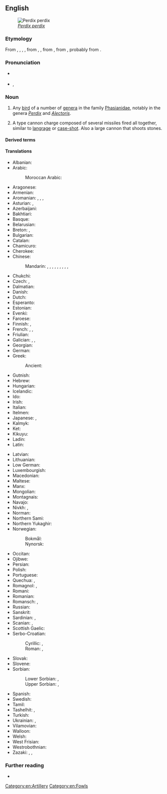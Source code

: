 {{also|Partridge}}
==English==
[[File:Perdix perdix (Marek Szczepanek).jpg|thumb|''[[Perdix perdix]]'']]

===Etymology===
From {{inh|en|enm|partrich}}, {{m|enm|partriche}}, {{m|enm|pertriche}}, {{m|enm|perdriz}}, from {{der|en|fro|perdriz}}, {{m|fro|partriz}}, from {{der|en|la|perdīx||partridge}}, from {{der|en|grc|πέρδιξ||partridge}}, probably from {{m|grc|πέρδομαι||to fart}}.

===Pronunciation===
* {{a|UK}} {{IPA|/ˈpɑːtɹɪd͡ʒ/|lang=en}}
* {{a|US}} {{enPR|pärʹtrĭj}}, {{IPA|/ˈpɑɹtɹɪd͡ʒ/|lang=en}}

===Noun===
{{en-noun|s|partridge}}

# {{lb|en|ornithology}} Any [[bird]] of a number of [[genera]] in the family [[Phasianidae]], notably in the genera ''[[Perdix]]'' and ''[[Alectoris]]''.
#: {{ux|en|On the first day of Christmas, my true love sent to me a '''partridge''' in a pear tree.}}
# {{lb|en|obsolete|military}} A type cannon charge composed of several missiles fired all together, similar to [[langrage]] or [[case-shot]]. Also a large cannon that shoots stones.

====Derived terms====
{{der3
|[[Arabian partridge]]
|[[African partridge]]
|[[bamboo partridge]]
|[[Barbary partridge]]
|[[bearded partridge]]
|[[birch partridge]]
|[[blackheaded partridge]]
|[[black wood-partridge]]
|[[Bonham's partridge]]
|[[buff-breasted partridge]]
|[[California partridge]]
|[[capoeira partridge]]
|[[chukar partridge]]
|[[common partridge]]
|[[crested partridge]]
|[[crested wood partridge]]
|[[crimson-headed partridge]]
|[[Daurian partridge]]
|[[ferruginous wood partridge]]
|[[French partridge]]
|[[Gambel's partridge]]
|[[gray partridge]], [[grey partridge]]
|[[Greek partridge]]
|[[green wood partridge]]
|[[Guiana partridge]]
|[[Hey's partridge]]
|[[hill partridge]]
|[[Himalayan partridge]]
|[[Hodgson’s partridge]]
|[[Hungarian partridge]]
|[[long-billed partridge]]
|[[Madagascar partridge]]
|[[Massena partridge]]
|[[mountain partridge]]
|[[Namaqua partridge]]
|[[night partridge]]
|[[painted partridge]]
|[[partridge berry]], [[partridge-berry]], [[partridgeberry]]
|[[partridge bird]]
|[[partridge-breast]]
|[[partridge-breasted aloe]]
|[[partridge breeder]]
|[[partridge brood]]
|[[partridge bush]]
|[[partridge cane]]
|[[partridge chick]]
|[[partridge Cochin]]
|[[partridge country]]
|[[partridge dance]]
|[[partridge dove]]
|[[partridge drive]]
|[[partridge-driving]]
|[[partridge feather]]
|[[partridge fillet]]
|[[partridge hackle]]
|[[partridge hawk]]
|[[partridge-legged clover]]
|[[partridge-like]]
|[[partridge mew]]
|[[partridge-mortar]]
|[[partridge net]]
|[[partridge pea]]
|[[partridge pie]]
|[[partridge pigeon]]
|[[partridge plum]]
|[[partridge poult]]
|[[partridger]]
|[[partridge shell]]
|[[partridge shooter]]
|[[partridge shooting]]
|[[partridge-shot]]
|[[partridge tun]]
|[[partridge-vine]]
|[[partridge wing]]
|[[partridge-wood]]
|[[partridging]]
|[[Philby's partridge]]
|[[plumed partridge]]
|[[Przevalski's partridge]]
|[[red-crowned wood partridge]]
|[[red-legged partridge]], [[redlegged partridge]]
|[[Rubeho forest partridge]]
|[[rock partridge]]
|[[sand partridge]]
|[[sanguine partridge]]
|[[sea partridge]]
|[[see-see partridge]]
|[[snow partridge]]
|[[spruce partridge]]
|[[stone partridge]]
|[[swamp partridge]]
|[[Tibetan partridge]]
|[[tree partridge]]
|[[Udzungwa forest partridge]]
|[[water partridge]]
|[[white-browed partridge]]
|[[white partridge]]
|[[wood partridge]]
|lang=en}}

====Translations====
{{trans-top|any bird of the genera ''Perdix'' or ''Alectoris''}}
* Albanian: {{t+|sq|thëllëzë}}
* Arabic: {{t|ar|حَجَل|m}}
*: Moroccan Arabic: {{t|ary|حْجل|m|tr=ḥjəl}}
* Aragonese: {{t|an|perdiz|f}}
* Armenian: {{t+|hy|կաքավ}}
* Aromanian: {{t|rup|piturniclji|f}}, {{t|rup|pitruniclji|f}}, {{t|rup|pirdic|m}}, {{t|rup|pirdicã|f}}
* Asturian: {{t|ast|perdiz|f}}, {{t|ast|pámpana|f}}
* Azerbaijani: {{t+|az|kəklik}}
* Bakhtiari: {{t|bqi|کوگ|sc=fa-Arab}}
* Basque: {{t+|eu|eper}}
* Belarusian: {{t|be|курапатка|f}}
* Breton: {{t|br|klujar c’hris}}, {{t+|br|klujar|f}}
* Bulgarian: {{t+|bg|яребица|f}}
* Catalan: {{t|ca|perdiu|f}}
* Chamicuro: {{t|ccc|s̈honoto}}
* Cherokee: {{t|chr|ᎫᏇ}}
* Chinese:
*: Mandarin: {{t+|cmn|鷓鴣}}, {{t+|cmn|鹧鸪|tr=zhègū}}, {{t+|cmn|石雞}}, {{t+|cmn|石鸡|tr=shíjī}}, {{t|cmn|山鶉}}, {{t|cmn|山鹑|tr=shānchún}}, {{t+|cmn|竹雞}}, {{t+|cmn|竹鸡|tr=zhújī}}, {{t|cmn|灰山鶉}}, {{t|cmn|灰山鹑|tr=huīshānchún}}
* Chukchi: {{t|ckt|рэвымрэв}}
* Czech: {{t|cs|koroptev|f}} {{gloss|''Perdix''}}, {{t|cs|orebice|f}} {{gloss|''Alectoris''}}
* Dalmatian: {{t|dlm|pernaica|f}}
* Danish: {{t+|da|agerhøne|c}}
* Dutch: {{t+|nl|patrijs|f}}
* Esperanto: {{t|eo|perdriko}}
* Estonian: {{t|et|nurmkana}}
* Evenki: {{t|evn|хе̄лакӣ}}
* Faroese: {{t|fo|akurhøna|f}}
* Finnish: {{qualifier|Perdix}} {{t+|fi|peltopyy}}, {{qualifier|Alectoria}} {{t+|fi|punapyy}}
* French: {{t+|fr|perdrix|f}}, {{qualifier|♂}} {{t+|fr|garbon|f}}, {{qualifier|offspring}} {{t+|fr|perdreau|m}}
* Friulian: {{t|fur|pernîs}}
* Galician: {{t|gl|perdiz charra|f}}, {{t|gl|perdiz charrela|f}}, {{t|gl|charrela|f}}
* Georgian: {{t+|ka|კაკაბი}}
* German: {{t+|de|Rebhuhn|n}}
* Greek: {{t+|el|πέρδικα|f}}
*: Ancient: {{t|grc|πέρδιξ}}
* Gutnish: {{t|gmq-gut|akerhyns}}
* Hebrew: {{t|he|חוגלה|f|alt=חוגלה \ חָגְלָה|tr=khoglá}}
* Hungarian: {{t+|hu|fogoly}}
* Icelandic: {{t|is|akurhæna|f}}
* Ido: {{t+|io|perdriko}}
* Irish: {{t|ga|patraisc}}
* Italian: {{t+|it|pernice|f}}
* Itelmen: {{t|itl|рэвнэ|tr=revne}}
* Japanese: {{t|ja|山鶉|tr=やまうずら, yamauzura|sc=Jpan}}, {{t+|ja|ヤマウズラ|tr=yamauzura|sc=Jpan}}
* Kalmyk: {{t|xal|йотун}}
* Ket: {{t|ket|ассуп}}
* Kikuyu: {{t|ki|ngware|c9|c10}}
* Ladin: {{t|lld|gialina da mont|f}}
* Latin: {{t|la|perdīx|m|f}}
{{trans-mid}}
* Latvian: {{t|lv|laukirbe}}
* Lithuanian: {{t+|lt|kurapka}}
* Low German: {{t|nds|Rapphohn|n}}
* Luxembourgish: {{t|lb|Feldhong|n}}
* Macedonian: {{t|mk|ере́бица|f}}
* Maltese: {{t|mt|ħaġla|f}}
* Manx: {{t|gv|patrag}}
* Mongolian: {{t+|mn|ятуу}}
* Montagnais: {{t|moe|pineu}}
* Navajo: {{t|nv|naaʼahóóhaiłbáhí}}
* Nivkh: {{t|niv|пағи}}, {{t|niv|тлеурӈа}}
* Norman: {{t|nrf|pèrdrix|f}} {{qualifier|Jersey}}
* Northern Sami: {{l|se|bealdobakku}}
* Northern Yukaghir: {{t|ykg|лабунмэ}}
* Norwegian:
*: Bokmål: {{t+|no|rapphøne|m|f}}
*: Nynorsk: {{t|nn|rapphøne|f}}
* Occitan: {{t+|oc|perditz|m}}
* Ojibwe: {{t|oj|bine}}
* Persian: {{t+|fa|کبک|tr=kabk|sc=fa-Arab}}
* Polish: {{t+|pl|kuropatwa|f}}
* Portuguese: {{t+|pt|perdiz|f}}
* Quechua: {{t|qu|yutu}}, {{t|qu|cakwa}}
* Romagnol: {{t|rgn|parniz|f}}, {{t|rgn|sterna|f}}
* Romani: {{t|rom|divlio-kaini|f}}
* Romanian: {{t+|ro|potârniche|f}}
* Romansch: {{t|rm|pernisch}}, {{t|rm|pernisch grischa}}
* Russian: {{t+|ru|куропа́тка|f}}
* Sanskrit: {{t+|sa|किकिदीवि|m}}
* Sardinian: {{t|sc|perdixi cixinali}}, {{t|sc|perdighe d’abba}}
* Scanian: {{t|gmq-scy|agerhøna|f}}, {{t|gmq-scy|agerhøns|n-p}}
* Scottish Gaelic: {{t|gd|peurtag}}
* Serbo-Croatian:
*: Cyrillic: {{t|sh|јаребица|f|sc=Cyrl}}, {{t|sh|сквржуља|f|sc=Cyrl}}
*: Roman: {{t+|sh|jarebica|f}}, {{t|sh|skvržulja|f}}
* Slovak: {{t|sk|jarabica|f}}
* Slovene: {{t+|sl|jerebica|f}}
* Sorbian:
*: Lower Sorbian: {{t|dsb|kurwota|f}}, {{t|dsb|kurwotka|f}}
*: Upper Sorbian: {{t|hsb|kurotwa|f}}, {{t|hsb|kurwota|f}}
* Spanish: {{t+|es|perdiz|f}}
* Swedish: {{t+|sv|rapphöna|c}}
* Tamil: {{t+|ta|கௌதாரி}}
* Tashelhit: {{t|shi|ⵜⴰⵙⴽⴽⵓⵔⵜ|f|tr=tæsəkkurt}} {{qualifier|Alectoris barbara}}, {{t|shi|ⴰⵡⵉⵔⵊ|m|tr=æwirj}} {{qualifier|male}}
* Turkish: {{t+|tr|keklik}}
* Ukrainian: {{t|uk|куріпка сіра|f}}, {{t|uk|сiра курiпка|f}}
* Vilamovian: {{t|wym|raubhün}}
* Walloon: {{t+|wa|pietris|f}}
* Welsh: {{t|cy|petris|m-p|f-p}}
* West Frisian: {{t|fy|patriis}}
* Westrobothnian: {{t|gmq-bot|åkerhöns|f}}
* Zazaki: {{t|zza|zerec}}, {{t|zza|sherec}}, {{t|zza|zaranc}}
{{trans-bottom}}

===Further reading===
* {{pedia}}

[[Category:en:Artillery]]
[[Category:en:Fowls]]